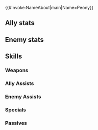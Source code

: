 {{#invoke:NameAbout|main|Name=Peony}}{{HeroPage Tabs}}
{{Hero Infobox
|Name=Peony
|Title=Cherished Dream
|Origin=Fire Emblem Heroes
|Person=Peony
|Gender=F
|WeaponType=Green Axe
|MoveType=Flying
|actorEN=Ryan Bartley
|actorJP=和氣あず未
|artist=四々九
|additionDate=2023-10-03
|releaseDate=October 16, 2023
|cv1=0
|cv2=400100
|Properties=attuned,refresher
|description=A ljósálfr from Ljósálfheimr, the realm of dreams. Delivers pleasant dreams to mortals. Her connection with Triandra has awakened a new power.
|TagID=ピアニー2
|InternalID=1009
|EnemyInternalID=102
}}
==Ally stats==
{{Stats Page|noheader=1
|Lv1HP=18|Lv1ATK=10|Lv1SPD=10|Lv1DEF=3|Lv1RES=5
|GRHP=50|GRATK=70|GRSPD=80|GRDEF=50|GRRES=55
}}
==Enemy stats==
{{Stats Page/Enemy|noheader=1
|Lv1HP=18|Lv1ATK=10|Lv1SPD=10|Lv1DEF=3|Lv1RES=5
|GRHP=50|GRATK=70|GRSPD=80|GRDEF=50|GRRES=55
}}
==Skills==
===Weapons===
{{Weapons Table
|weapon1=Iron Axe
|weapon1Default=1
|weapon1Unlock=1
|weapon2=Steel Axe
|weapon2Default=2
|weapon2Unlock=2
|weapon3=Silver Axe
|weapon3Default=4
|weapon3Unlock=3
|weapon4=Flower of Caring
|weapon4Default=5
|weapon4Unlock=5
|hasEnemy=1
}}
===Ally Assists===
{{Assists Table
|assist1=Dance
|assist1Default=4
|assist1Unlock=3
|assist2=Tender Dream
|assist2Unlock=5
}}
===Enemy Assists===
{{Assists Table/enemy
|assist1=Dance
|assist2=Gentle Dream
}}
===Specials===
{{Specials Table}}
===Passives===
{{Passives Table
|passiveA1=Atk/Spd Bond 1
|passiveA2=Atk/Spd Bond 2
|passiveA3=Atk/Spd Bond 3
|passiveA4=Atk/Spd Unity
|passiveA1Unlock=2
|passiveA2Unlock=3
|passiveA3Unlock=4
|passiveA4Unlock=5
|passiveB1=Gale Dance 1
|passiveB2=Rockslide Dance 1
|passiveB3=Rockslide Dance 2
|passiveB4=Rockslide Dance 3
|passiveB1Unlock=2
|passiveB2Unlock=3
|passiveB3Unlock=4
|passiveB4Unlock=5
|passiveC1=Spur Spd 1
|passiveC2=Spur Spd 2
|passiveC3=Spur Spd 3
|passiveC4=Cross Spur Spd
|passiveC1Unlock=2
|passiveC2Unlock=3
|passiveC3Unlock=4
|passiveC4Unlock=5
|passiveX1=Atk Oath Echo
|passiveX1Unlock=5
}}
{{Heroes Navbox}}
{{Enemies Navbox}}